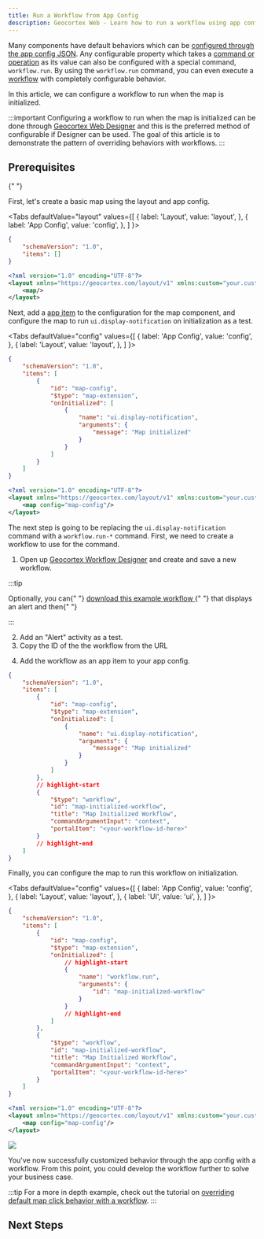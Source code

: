 ```yaml
---
title: Run a Workflow from App Config
description: Geocortex Web - Learn how to run a workflow using app config and layout
---
```



Many components have default behaviors which can be [configured through the app config JSON](tutorial-change-default-behavior.mdx). Any configurable property which takes a [command or operation](configuration-commands-operations.mdx) as its value can also be configured with a special command, `workflow.run`. By using the `workflow.run` command, you can even execute a [workflow](https://docs.geocortex.com/workflow/latest/help/Default.htm#wf5/help/geocortex-workflow.htm#Introduction_to_Geocortex_Workflow%3FTocPath%3D%250A%2520%2520%2520%2520%2520%2520%2520%2520%2520%2520%2520%2520Introduction%2520to%2520Geocortex%2520Workflow%7C_____0) with completely configurable behavior.

In this article, we can configure a workflow to run when the map is initialized.

:::important
Configuring a workflow to run when the map is initialized can be done through [Geocortex Web Designer](https://apps.geocortex.com/webviewer/designer/) and this is the preferred method of configurable if Designer can be used. The goal of this article is to demonstrate the pattern of overriding behaviors with workflows.
:::

## Prerequisites

<PrereqsLayoutConfigSnippet />{" "}

First, let's create a basic map using the layout and app config.

<Tabs
  defaultValue="layout"
  values={[
    { label: 'Layout', value: 'layout', },
    { label: 'App Config', value: 'config', },
  ]
}>
<TabItem value="config">

```json title="app/app.json"
{
    "schemaVersion": "1.0",
    "items": []
}
```

</TabItem>
<TabItem value="layout">

```xml title="app/layout.xml"
<?xml version="1.0" encoding="UTF-8"?>
<layout xmlns="https://geocortex.com/layout/v1" xmlns:custom="your.custom.namespace">
    <map/>
</layout>
```

</TabItem>
</Tabs>

Next, add a [app item](configuration-app-config-getting-started.mdx#anatomy-of-an-app-config) to the configuration for the map component, and configure the map to run `ui.display-notification` on initialization as a test.

<Tabs
  defaultValue="config"
  values={[
    { label: 'App Config', value: 'config', },
    { label: 'Layout', value: 'layout', },
  ]
}>
<TabItem value="config">

```json title="app/app.json"
{
    "schemaVersion": "1.0",
    "items": [
        {
            "id": "map-config",
            "$type": "map-extension",
            "onInitialized": [
                {
                    "name": "ui.display-notification",
                    "arguments": {
                        "message": "Map initialized"
                    }
                }
            ]
        }
    ]
}
```

</TabItem>
<TabItem value="layout">

```xml title="app/layout.xml"
<?xml version="1.0" encoding="UTF-8"?>
<layout xmlns="https://geocortex.com/layout/v1" xmlns:custom="your.custom.namespace">
    <map config="map-config"/>
</layout>
```

</TabItem>
</Tabs>

The next step is going to be replacing the `ui.display-notification` command with a `workflow.run-*` command. First, we need to create a workflow to use for the command.

1. Open up [Geocortex Workflow Designer](https://apps.geocortex.com/workflow/designer/) and create and save a new workflow.

:::tip

<p>
    Optionally, you can{" "}
    <a
        href={useBaseUrl("workflows/run-workflow-app-config.json")}
        download="run-workflow-app-config.json"
    >
        download this example workflow
    </a>{" "}
    that displays an alert and then{" "}
    <a
        href="https://docs.geocortex.com/workflow/latest/help/Default.htm#wf5/help/import-export-workflows.htm"
        target="_blank"
    >
    </a>
</p>
:::

2. Add an "Alert" activity as a test.
3. Copy the ID of the the workflow from the URL

<WorkflowUrlSnippet />

4. Add the workflow as an app item to your app config.

```json title="app/app.json"
{
    "schemaVersion": "1.0",
    "items": [
        {
            "id": "map-config",
            "$type": "map-extension",
            "onInitialized": [
                {
                    "name": "ui.display-notification",
                    "arguments": {
                        "message": "Map initialized"
                    }
                }
            ]
        },
        // highlight-start
        {
            "$type": "workflow",
            "id": "map-initialized-workflow",
            "title": "Map Initialized Workflow",
            "commandArgumentInput": "context",
            "portalItem": "<your-workflow-id-here>"
        }
        // highlight-end
    ]
}
```

Finally, you can configure the map to run this workflow on initialization.

<Tabs
  defaultValue="config"
  values={[
    { label: 'App Config', value: 'config', },
    { label: 'Layout', value: 'layout', },
    { label: 'UI', value: 'ui', },
  ]
}>
<TabItem value="config">

```json title="app/app.json"
{
    "schemaVersion": "1.0",
    "items": [
        {
            "id": "map-config",
            "$type": "map-extension",
            "onInitialized": [
                // highlight-start
                {
                    "name": "workflow.run",
                    "arguments": {
                        "id": "map-initialized-workflow"
                    }
                }
                // highlight-end
            ]
        },
        {
            "$type": "workflow",
            "id": "map-initialized-workflow",
            "title": "Map Initialized Workflow",
            "commandArgumentInput": "context",
            "portalItem": "<your-workflow-id-here>"
        }
    ]
}
```

</TabItem>
<TabItem value="layout">

```xml title="app/layout.xml"
<?xml version="1.0" encoding="UTF-8"?>
<layout xmlns="https://geocortex.com/layout/v1" xmlns:custom="your.custom.namespace">
    <map config="map-config"/>
</layout>
```

</TabItem>
<TabItem value="ui">
  <img src={useBaseUrl("img/web-workflow-app-config-demo.png")}/>
</TabItem>
</Tabs>

You've now successfully customized behavior through the app config with a workflow. From this point, you could develop the workflow further to solve your business case.

:::tip
For a more in depth example, check out the tutorial on [overriding default map click behavior with a workflow](tutorial-change-default-map-click-behavior.mdx).
:::

## Next Steps

<UseCaseContainer>
    <UseCaseCard
        title="Build a Custom Form"
        description="Learn how to build a custom form with Geocortex Workflow"
        link="https://docs.geocortex.com/workflow/latest/help/Default.htm#wf5/help/forms.htm"
    />
    <UseCaseCard
        title="Implement a Custom Activity"
        description="Learn how to implement a custom activity with the Geocortex Workflow SDK"
        link="tutorial-implement-custom-activity"
    />
    <UseCaseCard
        title="Implement a Custom Form Element"
        description="Learn how to implement a custom form element with the Geocortex Workflow SDK"
        link="tutorial-implement-custom-form-elements"
    />
    <UseCaseCard
        title="Change Geocortex Web's Default Map Click Behavior"
        description="Learn how to Geocortex Workflow to override Geocortex Web's default map click behavior"
        link="tutorial-change-default-map-click-behavior"
    />
</UseCaseContainer>
